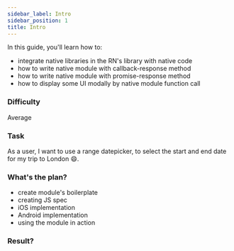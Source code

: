 ```yaml
---
sidebar_label: Intro
sidebar_position: 1
title: Intro
---
```



In this guide, you'll learn how to:

- integrate native libraries in the RN's library with native code
- how to write native module with callback-response method
- how to write native module with promise-response method
- how to display some UI modally by native module function call

### Difficulty

Average

### Task

As a user, I want to use a range datepicker, to select the start and end date for my trip to London 😄.

### What's the plan?

- create module's boilerplate
- creating JS spec
- iOS implementation 
- Android implementation
- using the module in action

### Result?

<Result />
